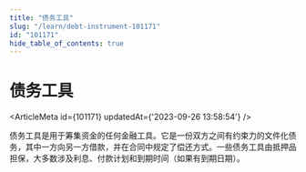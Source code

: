 ```yaml
---
title: "债务工具"
slug: "/learn/debt-instrument-101171"
id: "101171"
hide_table_of_contents: true
---
```



# 债务工具

<ArticleMeta id={101171} updatedAt={'2023-09-26 13:58:54'} />
<div className='border-solid border-b border-t-0 my-4 border-[var(--ifm-color-gray-300)]' />

债务工具是用于筹集资金的任何金融工具。它是一份双方之间有约束力的文件化债务，其中一方向另一方借款，并在合同中规定了偿还方式。一些债务工具由抵押品担保，大多数涉及利息、付款计划和到期时间（如果有到期日期）。
